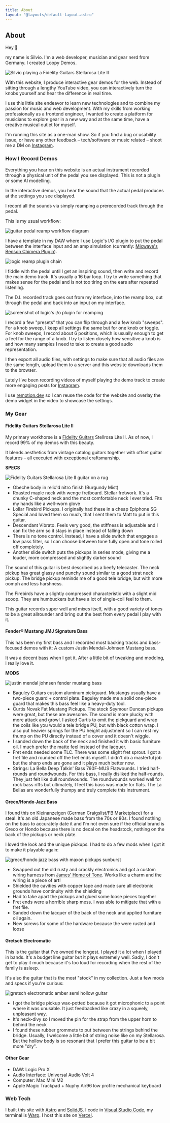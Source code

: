 ```yaml
---
title: About
layout: "@layouts/default-layout.astro"
---
```



## About

Hey 👋

my name is Silvio. I'm a web developer, musician and gear nerd from Germany. I created Loopy Demos.

<Image
  src={silvio}
  alt="Silvio playing a Fidelity Guitars Stellarosa Lite II"
  width={400}
  class="mx-auto my-2 xs:float-right xs:ml-4 xs:w-1/2"
/>

With this website, I produce interactive gear demos for the web. Instead of sitting through a lengthy YouTube video, you can interactively turn the knobs yourself and hear the difference in real time.

I use this little site endeavor to learn new technologies and to combine my passion for music and web development. With my skills from working professionally as a frontend engineer, I wanted to create a platform for musicians to explore gear in a new way and at the same time, have a creative musical outlet for myself.

I'm running this site as a one-man show. So if you find a bug or usability issue, or have any other feedback – tech/software or music related – shoot me a DM on [Instagram](https://www.instagram.com/loopydemos/).

### How I Record Demos

Everything you hear on this website is an actual instrument recorded through a physical unit of the pedal you see displayed. This is not a plugin or some AI modelling.

In the interactive demos, you hear the sound that the actual pedal produces at the settings you see displayed.

I record all the sounds via simply reamping a prerecorded track through the pedal.

This is my usual workflow:

<Image
  src={worflow}
  alt="guitar pedal reamp workflow diagram"
  width={300}
  class="mx-auto my-2"
/>

I have a template in my DAW where I use Logic's I/O plugin to put the pedal between the interface input and an amp simulation (currently: [Mixwave's Benson Chimera Plugin](https://www.mixwave.net/products/benson-chimera)).

<Image
  src={reamp}
  alt="logic reamp plugin chain"
  width={120}
  class="mx-auto my-2 xs:float-left xs:mr-4"
/>

I fiddle with the pedal until I get an inspiring sound, then write and record the main demo track. It's usually a 16 bar loop. I try to write something that makes sense for the pedal and is not too tiring on the ears after repeated listening.

The D.I. recorded track goes out from my interface, into the reamp box, out
through the pedal and back into an input on my interface.

<Image
  src={plugin}
  alt="screenshot of logic's i/o plugin for reamping"
  width={400}
  class="mx-auto my-2 xs:float-right xs:ml-4 xs:w-1/2"
/>

I record a few "presets" that you can flip through and a few knob "sweeps". For a knob sweep, I keep all settings the same but for one knob or toggle. For knob sweeps, I record about 6 positions, which is usually enough to get a feel for the range of a knob. I try to listen closely how sensitive a knob is and how many samples I need to take to create a good audio representation.

I then export all audio files, with settings to make sure that all audio files are the same length, upload them to a server and this website downloads them to the browser.

Lately I've been recording videos of myself playing the demo track to create more engaging posts for [Instagram](https://www.instagram.com/loopydemos/).

I use [remotion.dev](https://www.remotion.dev/) so I can reuse the code for the website and overlay the demo widget in the video to showcase the settings.

### My Gear

#### Fidelity Guitars Stellarosa Lite II

My primary workhorse is a [Fidelity Guitars](https://www.fidelity-guitars.co.uk/) Stellrosa Lite II. As of now, I record 99% of my demos with this beauty.

It blends aesthetics from vintage catalog guitars together with offset guitar features – all executed with exceptional craftsmanship.

**SPECS**

<Image
  src={stellarosa}
  alt="Fidelity Guitars Stellarosa Lite II guitar on a rug"
  width={400}
  class="mx-auto my-2 xs:float-right xs:ml-4 xs:w-1/2"
/>

- Obeche body in relic'd nitro finish (Burgundy Mist)
- Roasted maple neck with wenge fretboard. Stellar fretwork. It's a chunky C-shaped neck and the most comfortable neck I ever tried. Fits my hands like a well-worn glove
- Lollar Firebird Pickups. I originally had these in a cheap Epiphone SG Special and loved them so much, that I sent them to Matt to put in this guitar.
- Descendant Vibrato. Feels very good, the stiffness is adjustable and I can fix the arm so it stays in place instead of falling down
- There is no tone control. Instead, I have a slide switch that engages a low pass filter, so I can choose between tone fully open and tone rolled off completely.
- Another slide switch puts the pickups in series mode, giving me a louder, more compressed and slightly darker sound

The sound of this guitar is best described as a beefy telecaster. The neck pickup has great glassy and punchy sound similar to a good strat neck pickup. The bridge pickup reminds me of a good tele bridge, but with more oomph and less harshness.

The Firebirds have a slightly compressed characteristic with a slight mid scoop. They are humbuckers but have a lot of single-coil feel to them.

This guitar records super well and mixes itself, with a good variety of tones to be a great allrounder and bring out the best from every pedal I play with it.

#### Fender® Mustang JMJ Signature Bass

This has been my first bass and I recorded most backing tracks and bass-focused demos with it: A custom Justin Mendal-Johnsen Mustang bass.

It was a decent bass when I got it. After a little bit of tweaking and modding, I really love it.

**MODS**

<Image
  src={mustang}
  alt="justin mendal johnsen fender mustang bass"
  width={400}
  class="mx-auto my-2 xs:float-right xs:ml-4 xs:w-1/2"
/>

- Baguley Guitars custom aluminum pickguard. Mustangs usually have a two-piece guard + control plate. Baguley made me a solid one-piece guard that makes this bass feel like a heavy-duty tool.
- Curtis Novak Fat Mustang Pickups. The stock Seymour Duncan pickups were great, but these are awesome. The sound is more plucky with more attack and growl. I asked Curtis to omit the pickguard and wrap the coils like you would a tele bridge PU, but with black cotton wrap. I also put heavier springs for the PU height adjustment so I can rest my thump on the PU directly instead of a cover and it doesn't wiggle.
- I sanded down the back of the neck and finished it with basic furniture oil. I much prefer the matte feel instead of the lacquer.
- Fret ends needed some TLC. There was some slight fret sprout. I got a fret file and rounded off the fret ends myself. I didn't do a masterful job but the sharp ends are gone and it plays much better now.
- Strings: La Bella Deep Talkin' Bass 760F-MUS Flatwounds. I tried half-rounds and roundwounds. For this bass, I really disliked the half-rounds. They just felt like dull roundwounds. The roundwounds worked well for rock bass riffs but ultimately, I feel this bass was made for flats. The La Bellas are wonderfully thumpy and truly complete this instrument.

#### Greco/Hondo Jazz Bass

I found this on Kleinanzeigen (German Craigslist/FB Marketplace) for a steal. It's an old Japanese made bass from the 70s or 80s. I found nothing on the bass to accurately date it and I'm not even sure if the official brand is Greco or Hondo because there is no decal on the headstock, nothing on the back of the pickups or neck plate.

I loved the look and the unique pickups. I had to do a few mods when I got it to make it playable again:

<Image
  src={maxon}
  alt="greco/hondo jazz bass with maxon pickups sunburst"
  width={400}
  class="mx-auto my-2 xs:float-right xs:ml-4 xs:w-1/2"
/>

- Swapped out the old rusty and crackly electronics and got a custom wiring harness from [James' Home of Tone](https://www.homeoftone.co.uk/). Works like a charm and the wiring is a piece of art!
- Shielded the cavities with copper tape and made sure all electronic grounds have continuity with the shielding
- Had to take apart the pickups and glued some loose pieces together
- Fret ends were a horrible sharp mess. I was able to mitigate that with a fret file.
- Sanded down the lacquer of the back of the neck and applied furniture oil again.
- New screws for some of the hardware because the were rusted and loose

#### Gretsch Electromatic

This is the guitar that I've owned the longest. I played it a lot when I played in bands. It's a budget line guitar but it plays extremely well. Sadly, I don't get to play it much because it's too loud for recording when the rest of the family is asleep.

It's also the guitar that is the most "stock" in my collection. Just a few mods and specs if you're curious:

<Image
  src={gretsch}
  alt="gretsch electromatic amber semi hollow guitar"
  width={400}
  class="mx-auto my-2 xs:float-right xs:ml-4 xs:w-1/2"
/>

- I got the bridge pickup wax-potted because it got microphonic to a point where it was unusable. It just feedbacked like crazy in a squeely, unpleasant way.
- It's neck-divy so I moved the pin for the strap from the upper horn to behind the neck
- I found these rubber grommets to put between the strings behind the bridge. Usually, I welcome a little bit of string noise like on my Stellarosa. But the hollow body is so resonant that I prefer this guitar to be a bit more "dry".

#### Other Gear

- DAW: Logic Pro X
- Audio Interface: Universal Audio Volt 4
- Computer: Mac Mini M2
- Apple Magic Trackpad + Nuphy Air96 low profile mechanical keyboard

### Web Tech

I built this site with [Astro](https://astro.build/) and [SolidJS](https://www.solidjs.com/). I code in [Visual Studio Code](https://code.visualstudio.com/), my terminal is [Warp](https://www.warp.dev/). I host this site on [Vercel](https://vercel.com/).
